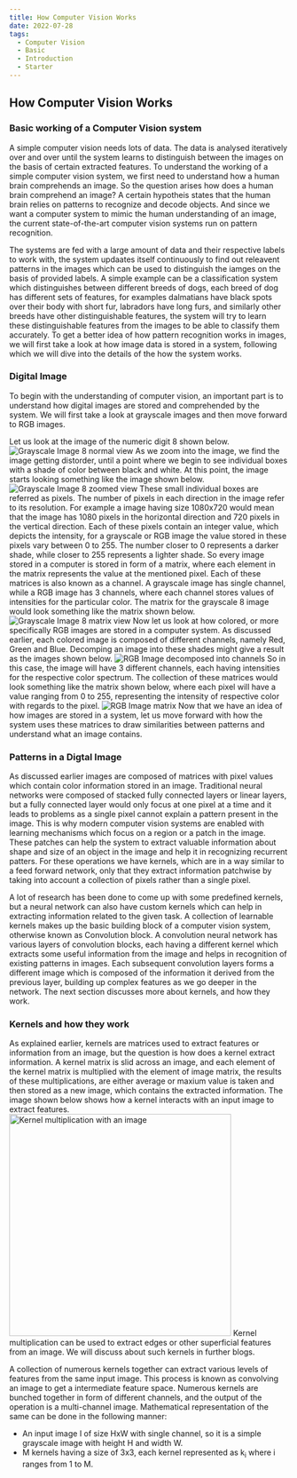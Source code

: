 ```yaml
---
title: How Computer Vision Works
date: 2022-07-28
tags:
  - Computer Vision
  - Basic
  - Introduction
  - Starter
---
```


## How Computer Vision Works

### Basic working of a Computer Vision system
A simple computer vision needs lots of data. The data is analysed iteratively over and over until the system learns to distinguish between the images on the basis of certain extracted features. To understand the working of a simple computer vision system, we first need to understand how a human brain comprehends an image. So the question arises how does a human brain comprehend an image? A certain hypotheis states that the human brain relies on patterns to recognize and decode objects. And since we want a computer system to mimic the human understanding of an image, the current state-of-the-art computer vision systems run on pattern recognition.

The systems are fed with a large amount of data and their respective labels to work with, the system updaates itself continuously to find out releavent patterns in the images which can be used to distinguish the iamges on the basis of provided labels. A simple example can be a classification system which distinguishes between different breeds of dogs, each breed of dog has different sets of features, for examples dalmatians have black spots over their body with short fur, labradors have long furs, and similarly other breeds have other distinguishable features, the system will try to learn these distinguishable features from the images to be able to classify them accurately. To get a better idea of how pattern recognition works in images, we will first take a look at how image data is stored in a system, following which we will dive into the details of the how the system works.

### Digital Image
To begin with the understanding of computer vision, an important part is to understand how digital images are stored and comprehended by the system. We will first take a look at grayscale images and then move forward to RGB images.

Let us look at the image of the numeric digit 8 shown below. 
![Grayscale Image 8 normal view](./image_8_new.png)
As we zoom into the image, we find the image getting distorder, until a point where we begin to see individual boxes with a shade of color between black and white. At this point, the image starts looking something like the image shown below.
![Grayscale Image 8 zoomed view](./image_8_zoomed.png)
These small individual boxes are referred as pixels. The number of pixels in each direction in the image refer to its resolution. For example a image having size 1080x720 would mean that the image has 1080 pixels in the horizontal direction and 720 pixels in the vertical direction. Each of these pixels contain an integer value, which depicts the intensity, for a grayscale or RGB image the value stored in these pixels vary between 0 to 255. The number closer to 0 represents a darker shade, while closer to 255 represents a lighter shade. So every image stored in a computer is stored in form of a matrix, where each element in the matrix represents the value at the mentioned pixel. Each of these matrices is also known as a channel. A grayscale image has single channel, while a RGB image has 3 channels, where each channel stores values of intensities for the particular color. The matrix for the grayscale 8 image would look something like the matrix shown below.
![Grayscale Image 8 matrix view](./image_8_matrix.png)
Now let us look at how colored, or more specifically RGB images are stored in a computer system. As discussed earlier, each colored image is composed of different channels, namely Red, Green and Blue. Decomping an image into these shades might give a result as the images shown below.
![RGB Image decomposed into channels](./image_rgb_decomposed.png)
So in this case, the image will have 3 different channels, each having intensities for the respective color spectrum. The collection of these matrices would look something like the matrix shown below, where each pixel will have a value ranging from 0 to 255, representing the intensity of respective color with regards to the pixel.
![RGB Image matrix](./image_rgb_matrix_form.png)
Now that we have an idea of how images are stored in a system, let us move forward with how the system uses these matrices to draw similarities between patterns and understand what an image contains.

### Patterns in a Digtal Image
As discussed earlier images are composed of matrices with pixel values which contain color information stored in an image. Traditional neural networks were composed of stacked fully connected layers or linear layers, but a fully connected layer would only focus at one pixel at a time and it leads to problems as a single pixel cannot explain a pattern present in the image. This is why modern computer vision systems are enabled with learning mechanisms which focus on a region or a patch in the image. These patches can help the system to extract valuable information about shape and size of an object in the image and help it in recognizing recurrent patters. For these operations we have kernels, which are in a way similar to a feed forward network, only that they extract information patchwise by taking into account a collection of pixels rather than a single pixel.

A lot of research has been done to come up with some predefined kernels, but a neural network can also have custom kernels which can help in extracting information related to the given task. A collection of learnable kernels makes up the basic building block of a computer vision system, otherwise known as Convolution block. A convolution neural network has various layers of convolution blocks, each having a different kernel which extracts some useful information from the image and helps in recognition of existing patterns in images. Each subsequent convolution layers forms a different image which is composed of the information it derived from the previous layer, building up complex features as we go deeper in the network. The next section discusses more about kernels, and how they work.

### Kernels and how they work
As explained earlier, kernels are matrices used to extract features or information from an image, but the question is how does a kernel extract information. A kernel matrix is slid across an image, and each element of the kernel matrix is multiplied with the element of image matrix, the results of these multiplications, are either average or maxium value is taken and then stored as a new image, which contains the extracted information. The image shown below shows how a kernel interacts with an input image to extract features.
<img src="./kernelsMultiplicationWithImage.png" alt="Kernel multiplication with an image" width="400"/>
Kernel multiplication can be used to extract edges or other superficial features from an image. We will discuss about such kernels in further blogs.

A collection of numerous kernels together can extract various levels of features from the same input image. This process is known as convolving an image to get a intermediate feature space. Numerous kernels are bunched together in form of different channels, and the output of the operation is a multi-channel image. Mathematical representation of the same can be done in the following manner:
- An input image I of size HxW with single channel, so it is a simple grayscale image with height H and width W.
- M kernels having a size of 3x3, each kernel represented as k<sub>i</sub> where i ranges from 1 to M.
